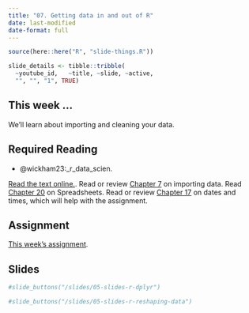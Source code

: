 ```yaml
---
title: "07. Getting data in and out of R"
date: last-modified
date-format: full
---
```


```r
source(here::here("R", "slide-things.R"))

slide_details <- tibble::tribble(
  ~youtube_id,   ~title, ~slide, ~active,
  "", "", "1", TRUE)

```

## This week ...

We'll learn about importing and cleaning your data.

## Required Reading

- @wickham23:_r_data_scien.

[Read the text online.](https://r4ds.hadley.nz/). Read or review [Chapter 7](https://r4ds.hadley.nz/data-import) on importing data. Read [Chapter 20](https://r4ds.hadley.nz/spreadsheets) on Spreadsheets. Read or review [Chapter 17](https://r4ds.hadley.nz/datetimes.html) on dates and times, which will help with the assignment.




## Assignment

[This week's assignment](/assignment/07-assignment-fars.qmd).

## Slides

```{=html}
<script type="application/javascript">

function resizeIFrameToFitContent( iFrame ) {

   iFrame.width  = document.getElementById("quarto-document-content").clientWidth;
   iFrame.height  = (document.getElementById("quarto-document-content").clientWidth * 0.5625)
}

window.addEventListener('DOMContentLoaded', function(e) {

    var iFrame = document.getElementById( 'quartoframe' );
    resizeIFrameToFitContent( iFrame );
    } );

</script>
<!--iframe class="slide-deck" id="quartoframe" src="../slides/05-slides-r-dplyr.html"></iframe-->
```

```r
#slide_buttons("/slides/05-slides-r-dplyr")
```


```{=html}
<!--iframe class="slide-deck" id="quartoframe" src="../slides/05-slides-r-reshaping-data.html"></iframe-->
```

```r
#slide_buttons("/slides/05-slides-r-reshaping-data")
```
